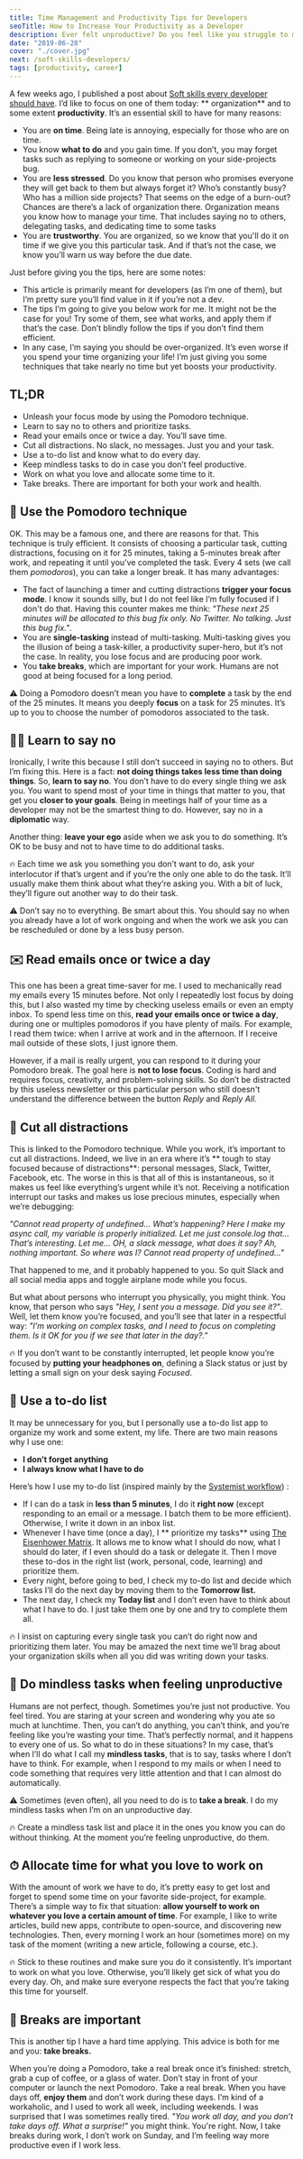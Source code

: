 ```yaml
---
title: Time Management and Productivity Tips for Developers
seoTitle: How to Increase Your Productivity as a Developer
description: Ever felt unproductive? Do you feel like you struggle to make progress? Learn how you can better manage your time and profoundly increase your productivity.
date: "2019-06-28"
cover: "./cover.jpg"
next: /soft-skills-developers/
tags: [productivity, career]
---
```


A few weeks ago, I published a post about [Soft skills every developer should have](https://thomlom.dev/soft-skills-developers/). I’d like to focus on one of them today: ** organization** and to some extent **productivity**. It’s an essential skill to have for many reasons:

- You are **on time**. Being late is annoying, especially for those who are on time.
- You know **what to do** and you gain time. If you don’t, you may forget tasks such as replying to someone or working on your side-projects bug.
- You are **less stressed**. Do you know that person who promises everyone they will get back to them but always forget it? Who’s constantly busy? Who has a million side projects? That seems on the edge of a burn-out? Chances are there’s a lack of organization there. Organization means you know how to manage your time. That includes saying no to others, delegating tasks, and dedicating time to some tasks
- You are **trustworthy**. You are organized, so we know that you'll do it on time if we give you this particular task. And if that’s not the case, we know you’ll warn us way before the due date.

Just before giving you the tips, here are some notes:

- This article is primarily meant for developers (as I’m one of them), but I’m pretty sure you’ll find value in it if you’re not a dev.
- The tips I’m going to give you below work for me. It might not be the case for you! Try some of them, see what works, and apply them if that’s the case. Don’t blindly follow the tips if you don’t find them efficient.
- In any case, I’m saying you should be over-organized. It’s even worse if you spend your time organizing your life! I’m just giving you some techniques that take nearly no time but yet boosts your productivity.

## TL;DR

- Unleash your focus mode by using the Pomodoro technique.
- Learn to say no to others and prioritize tasks.
- Read your emails once or twice a day. You’ll save time.
- Cut all distractions. No slack, no messages. Just you and your task.
- Use a to-do list and know what to do every day.
- Keep mindless tasks to do in case you don’t feel productive.
- Work on what you love and allocate some time to it.
- Take breaks. There are important for both your work and health.

## 🍅 Use the Pomodoro technique

OK. This may be a famous one, and there are reasons for that. This technique is truly efficient. It consists of choosing a particular task, cutting distractions, focusing on it for 25 minutes, taking a 5-minutes break after work, and repeating it until you’ve completed the task. Every 4 sets (we call them _pomodoros_), you can take a longer break. It has many advantages:

- The fact of launching a timer and cutting distractions **trigger your focus mode**. I know it sounds silly, but I do not feel like I’m fully focused if I don't do that. Having this counter makes me think: _"These next 25 minutes will be allocated to this bug fix only. No Twitter. No talking. Just this bug fix."_.
- You are **single-tasking** instead of multi-tasking. Multi-tasking gives you the illusion of being a task-killer, a productivity super-hero, but it’s not the case. In reality, you lose focus and are producing poor work.
- You **take breaks**, which are important for your work. Humans are not good at being focused for a long period.

⚠️ Doing a Pomodoro doesn’t mean you have to **complete** a task by the end of the 25 minutes. It means you deeply **focus** on a task for 25 minutes. It’s up to you to choose the number of pomodoros associated to the task.

## 🙅‍♂️ Learn to say no

Ironically, I write this because I still don’t succeed in saying no to others. But I’m fixing this. Here is a fact: **not doing things takes less time than doing things**. So, **learn to say no**. You don’t have to do every single thing we ask you. You want to spend most of your time in things that matter to you, that get you **closer to your goals**. Being in meetings half of your time as a developer may not be the smartest thing to do. However, say no in a **diplomatic** way.

Another thing: **leave your ego** aside when we ask you to do something. It’s OK to be busy and not to have time to do additional tasks.

🔥 Each time we ask you something you don’t want to do, ask your interlocutor if that’s urgent and if you’re the only one able to do the task. It’ll usually make them think about what they’re asking you. With a bit of luck, they’ll figure out another way to do their task.

⚠️ Don’t say no to everything. Be smart about this. You should say no when you already have a lot of work ongoing and when the work we ask you can be rescheduled or done by a less busy person.

## ✉️ Read emails once or twice a day

This one has been a great time-saver for me. I used to mechanically read my emails every 15 minutes before. Not only I repeatedly lost focus by doing this, but I also wasted my time by checking useless emails or even an empty inbox. To spend less time on this, **read your emails once or twice a day**, during one or multiples pomodoros if you have plenty of mails. For example, I read them twice: when I arrive at work and in the afternoon. If I receive mail outside of these slots, I just ignore them.

However, if a mail is really urgent, you can respond to it during your Pomodoro break. The goal here is **not to lose focus**. Coding is hard and requires focus, creativity, and problem-solving skills. So don’t be distracted by this useless newsletter or this particular person who still doesn't understand the difference between the button _Reply_ and _Reply All_.

## 🔕 Cut all distractions

This is linked to the Pomodoro technique. While you work, it’s important to cut all distractions. Indeed, we live in an era where it’s ** tough to stay focused because of distractions**: personal messages, Slack, Twitter, Facebook, etc. The worse in this is that all of this is instantaneous, so it makes us feel like everything’s urgent while it’s not. Receiving a notification interrupt our tasks and makes us lose precious minutes, especially when we’re debugging:

_"Cannot read property of undefined… What’s happening? Here I make my async call, my variable is properly initialized. Let me just console.log that… That’s interesting. Let me… OH, a slack message, what does it say? Ah, nothing important. So where was I? Cannot read property of undefined..."_

That happened to me, and it probably happened to you. So quit Slack and all social media apps and toggle airplane mode while you focus.

But what about persons who interrupt you physically, you might think. You know, that person who says _"Hey, I sent you a message. Did you see it?"_. Well, let them know you’re focused, and you’ll see that later in a respectful way: _"I’m working on complex tasks, and I need to focus on completing them. Is it OK for you if we see that later in the day?."_

🔥 If you don’t want to be constantly interrupted, let people know you’re focused by **putting your headphones on**, defining a Slack status or just by letting a small sign on your desk saying _Focused_.

## 📝 Use a to-do list

It may be unnecessary for you, but I personally use a to-do list app to organize my work and some extent, my life. There are two main reasons why I use one:

- **I don’t forget anything**
- **I always know what I have to do**

Here’s how I use my to-do list (inspired mainly by the [Systemist workflow](https://doist.com/blog/systemist-personal-workflow/)) :

- If I can do a task in **less than 5 minutes**, I do it **right now** (except responding to an email or a message. I batch them to be more efficient). Otherwise, I write it down in an inbox list.
- Whenever I have time (once a day), I ** prioritize my tasks** using [The Eisenhower Matrix](https://www.eisenhower.me/eisenhower-matrix/). It allows me to know what I should do now, what I should do later, if I even should do a task or delegate it. Then I move these to-dos in the right list (work, personal, code, learning) and prioritize them.
- Every night, before going to bed, I check my to-do list and decide which tasks I’ll do the next day by moving them to the **Tomorrow list.**
- The next day, I check my **Today list** and I don’t even have to think about what I have to do. I just take them one by one and try to complete them all.

🔥 I insist on capturing every single task you can’t do right now and prioritizing them later. You may be amazed the next time we’ll brag about your organization skills when all you did was writing down your tasks.

## 🧠 Do mindless tasks when feeling unproductive

Humans are not perfect, though. Sometimes you’re just not productive. You feel tired. You are staring at your screen and wondering why you ate so much at lunchtime. Then, you can’t do anything, you can’t think, and you’re feeling like you’re wasting your time.
That’s perfectly normal, and it happens to every one of us. So what to do in these situations? In my case, that’s when I’ll do what I call my **mindless tasks**, that is to say, tasks where I don’t have to think. For example, when I respond to my mails or when I need to code something that requires very little attention and that I can almost do automatically.

⚠️ Sometimes (even often), all you need to do is to **take a break**. I do my mindless tasks when I’m on an unproductive day.

🔥 Create a mindless task list and place it in the ones you know you can do without thinking. At the moment you’re feeling unproductive, do them.

## ⏱ Allocate time for what you love to work on

With the amount of work we have to do, it’s pretty easy to get lost and forget to spend some time on your favorite side-project, for example. There’s a simple way to fix that situation: **allow yourself to work on whatever you love a certain amount of time**. For example, I like to write articles, build new apps, contribute to open-source, and discovering new technologies. Then, every morning I work an hour (sometimes more) on my task of the moment (writing a new article, following a course, etc.).

🔥 Stick to these routines and make sure you do it consistently. It’s important to work on what you love. Otherwise, you’ll likely get sick of what you do every day. Oh, and make sure everyone respects the fact that you’re taking this time for yourself.

## 🌴 Breaks are important

This is another tip I have a hard time applying. This advice is both for me and you: **take breaks.**

When you’re doing a Pomodoro, take a real break once it’s finished: stretch, grab a cup of coffee, or a glass of water. Don’t stay in front of your computer or launch the next Pomodoro. Take a real break.
When you have days off, **enjoy them** and don’t work during these days. I’m kind of a workaholic, and I used to work all week, including weekends. I was surprised that I was sometimes really tired. _"You work all day, and you don’t take days off. What a surprise!"_ you might think. You're right. Now, I take breaks during work, I don’t work on Sunday, and I’m feeling way more productive even if I work less.
